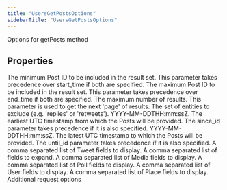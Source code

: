 ```yaml
---
title: "UsersGetPostsOptions"
sidebarTitle: "UsersGetPostsOptions"
---
```


Options for getPosts method

## Properties

<ParamField name="sinceId" type="string">
The minimum Post ID to be included in the result set. This parameter takes precedence over start_time if both are specified.

</ParamField>

<ParamField name="untilId" type="string">
The maximum Post ID to be included in the result set. This parameter takes precedence over end_time if both are specified.

</ParamField>

<ParamField name="maxResults" type="number">
The maximum number of results.

</ParamField>

<ParamField name="paginationToken" type="string">
This parameter is used to get the next 'page' of results.

</ParamField>

<ParamField name="exclude" type="string[]">
The set of entities to exclude (e.g. 'replies' or 'retweets').

</ParamField>

<ParamField name="startTime" type="string">
YYYY-MM-DDTHH:mm:ssZ. The earliest UTC timestamp from which the Posts will be provided. The since_id parameter takes precedence if it is also specified.

</ParamField>

<ParamField name="endTime" type="string">
YYYY-MM-DDTHH:mm:ssZ. The latest UTC timestamp to which the Posts will be provided. The until_id parameter takes precedence if it is also specified.

</ParamField>

<ParamField name="tweetfields" type="string[]">
A comma separated list of Tweet fields to display.

</ParamField>

<ParamField name="expansions" type="string[]">
A comma separated list of fields to expand.

</ParamField>

<ParamField name="mediafields" type="string[]">
A comma separated list of Media fields to display.

</ParamField>

<ParamField name="pollfields" type="string[]">
A comma separated list of Poll fields to display.

</ParamField>

<ParamField name="userfields" type="string[]">
A comma separated list of User fields to display.

</ParamField>

<ParamField name="placefields" type="string[]">
A comma separated list of Place fields to display.

</ParamField>

<ParamField name="requestOptions" type="RequestOptions">
Additional request options

</ParamField>
